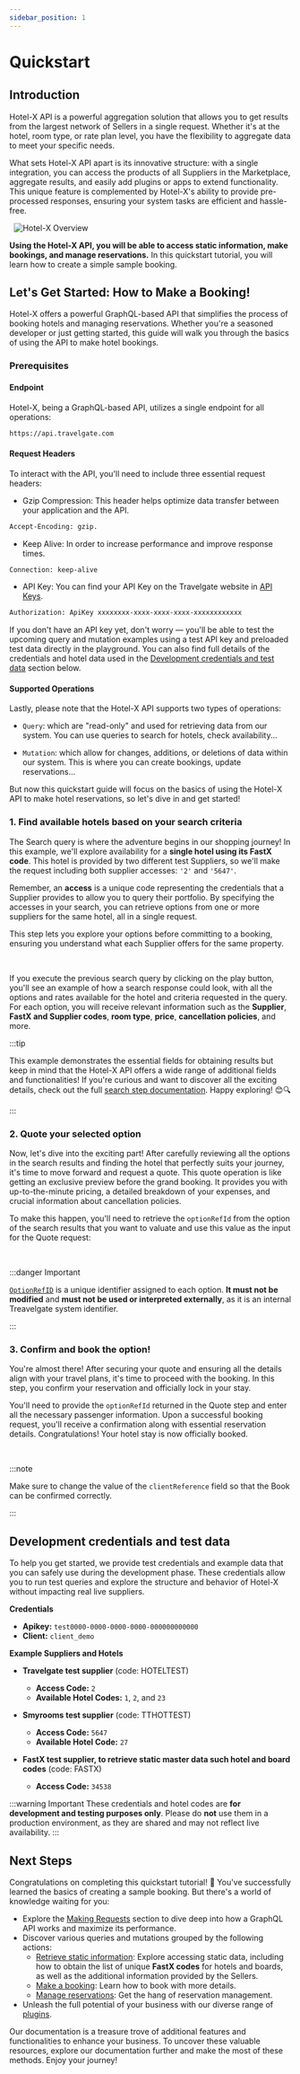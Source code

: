 ```yaml
---
sidebar_position: 1
---
```




# Quickstart

## Introduction

Hotel-X API is a powerful aggregation solution that allows you to get results from the largest network of Sellers in a single request. Whether it's at the hotel, room type, or rate plan level, you have the flexibility to aggregate data to meet your specific needs.

What sets Hotel-X API apart is its innovative structure: with a single integration, you can access the products of all Suppliers in the Marketplace, aggregate results, and easily add plugins or apps to extend functionality.  This unique feature is complemented by Hotel-X's ability to provide pre-processed responses, ensuring your system tasks are efficient and hassle-free.

&nbsp;
![Hotel-X Overview](https://storage.travelgate.com/docs/hotel-x_overview.svg)


**Using the Hotel-X API, you will be able to access static information, make bookings, and manage reservations.** In this quickstart tutorial, you will learn how to create a simple sample booking.


## Let's Get Started: How to Make a Booking!

Hotel-X offers a powerful GraphQL-based API that simplifies the process of booking hotels and managing reservations. Whether you're a seasoned developer or just getting started, this guide will walk you through the basics of using the API to make hotel bookings.


### Prerequisites

#### Endpoint

Hotel-X, being a GraphQL-based API, utilizes a single endpoint for all operations:


```html
https://api.travelgate.com
```

#### Request Headers

To interact with the API, you'll need to include three essential request headers:


* Gzip Compression: This header helps optimize data transfer between your application and the API.


```html
Accept-Encoding: gzip.
```   

* Keep Alive: In order to increase performance and improve response times.


```html
Connection: keep-alive
```

* API Key: You can find your API Key on the Travelgate website in [API Keys](https://app.travelgate.com/settings/apikeys).


```html
Authorization: ApiKey xxxxxxxx-xxxx-xxxx-xxxx-xxxxxxxxxxxx
``` 

If you don't have an API key yet, don't worry — you'll be able to test the upcoming query and mutation examples using a test API key and preloaded test data directly in the playground. You can also find full details of the credentials and hotel data used in the [Development credentials and test data](#development-credentials-and-test-data) section below.


#### Supported Operations

Lastly, please note that the Hotel-X API supports two types of operations:


* `Query`: which are "read-only" and used for retrieving data from our system.  You can use queries to search for hotels, check availability...


* `Mutation`: which allow for changes, additions, or deletions of data within our system. This is where you can create bookings, update reservations...

But now this quickstart guide will focus on the basics of using the Hotel-X API to make hotel reservations, so let's dive in and get started!


### 1. Find available hotels based on your search criteria

The Search query is where the adventure begins in our shopping journey! In this example, we'll explore availability for a **single hotel using its FastX code**. This hotel is provided by  two different test Suppliers, so we'll make the request including both supplier accesses: `'2'` and `'5647'`. 

Remember, an **access** is a unique code representing the credentials that a Supplier provides to allow you to query their portfolio. By specifying the accesses in your search, you can retrieve options from one or more suppliers for the same hotel, all in a single request.

This step lets you explore your options before committing to a booking, ensuring you understand what each Supplier offers for the same property.

<GraphqlSample query={searchQuickStartQuery} variables={searchQuickStartVariables}/>

&nbsp;

If you execute the previous search query by clicking on the play button, you'll see an example of how a search response could look, with all the options and rates available for the hotel and criteria requested in the query. For each option, you will receive relevant information such as the **Supplier**, **FastX and Supplier codes**, **room type**, **price**, **cancellation policies**, and more.

:::tip

 This example demonstrates the essential fields for obtaining results but keep in mind that the Hotel-X API offers a wide range of additional fields and functionalities! If you're curious and want to discover all the exciting details, check out the full [search step documentation](./booking-flow/search). Happy exploring! 😊🔍

:::


### 2. Quote your selected option

Now, let's dive into the exciting part! After carefully reviewing all the options in the search results and finding the hotel that perfectly suits your journey, it's time to move forward and request a quote. This quote operation is like getting an exclusive preview before the grand booking. It provides you with up-to-the-minute pricing, a detailed breakdown of your expenses, and crucial information about cancellation policies.

To make this happen, you'll need to retrieve the `optionRefId` from the option of the search results that you want to valuate and use this value as the input for the Quote request:

<GraphqlSample query={quoteQuickStartQuery} variables={quoteQuickStartVariables}/>

&nbsp;

:::danger Important

[`OptionRefID`](/kb/connectivity-products/for-buyers/hotel-x/booking-flow/option-identifiers) is a unique identifier assigned to each option. **It must not be modified** and **must not be used or interpreted externally**, as it is an internal Treavelgate system identifier.

:::

### 3. Confirm and book the option!

You're almost there! After securing your quote and ensuring all the details align with your travel plans, it's time to proceed with the booking. In this step, you confirm your reservation and officially lock in your stay.

You'll need to provide the `optionRefId` returned in the Quote step and enter all the necessary passenger information. Upon a successful booking request, you'll receive a confirmation along with essential reservation details. Congratulations! Your hotel stay is now officially booked.

<GraphqlSample query={bookQuickStartMutation} variables={bookQuickStartVariables} />

&nbsp;

:::note

Make sure to change the value of the `clientReference` field so that the Book can be confirmed correctly.

:::


## Development credentials and test data

To help you get started, we provide test credentials and example data that you can safely use during the development phase. These credentials allow you to run test queries and explore the structure and behavior of Hotel-X without impacting real live suppliers.

**Credentials**  
- **Apikey:** `test0000-0000-0000-0000-000000000000`  
- **Client:** `client_demo`

**Example Suppliers and Hotels**  
- **Travelgate test supplier** (code: HOTELTEST)
  - **Access Code:** `2`  
  - **Available Hotel Codes:** `1`, `2`, and `23`

- **Smyrooms test supplier** (code: TTHOTTEST) 
  - **Access Code:** `5647`  
  - **Available Hotel Code:** `27`

- **FastX test supplier, to retrieve static master data such hotel and board codes** (code: FASTX) 
  - **Access Code:** `34538`  


:::warning Important 
These credentials and hotel codes are **for development and testing purposes only**. Please do **not** use them in a production environment, as they are shared and may not reflect live availability.
:::



## Next Steps

Congratulations on completing this quickstart tutorial! 🎉 You've successfully learned the basics of creating a sample booking. But there's a world of knowledge waiting for you:

- Explore the [Making Requests](../hotel-x-pull-buyers-api/making-requests/endpoint) section to dive deep into how a GraphQL API works and maximize its performance.
- Discover various queries and mutations grouped by the following actions:
    - [Retrieve static information](../hotel-x-pull-buyers-api/content/overview): Explore accessing static data, including how to obtain the list of unique **FastX codes** for hotels and boards, as well as the additional information provided by the Sellers.
    - [Make a booking](../hotel-x-pull-buyers-api/booking-flow/overview): Learn how to book with more details.
    - [Manage reservations](../hotel-x-pull-buyers-api/booking-management/overview): Get the hang of reservation management.
- Unleash the full potential of your business with our diverse range of [plugins](../hotel-x-pull-buyers-api/plugins/overview).

Our documentation is a treasure trove of additional features and functionalities to enhance your business. To uncover these valuable resources, explore our documentation further and make the most of these methods. Enjoy your journey!